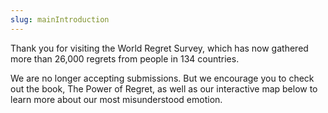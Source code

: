 ```yaml
---
slug: mainIntroduction
---
```


Thank you for visiting the World Regret Survey, which has now gathered more than 26,000 regrets from people in 134 countries.

We are no longer accepting submissions. But we encourage you to check out the book, The Power of Regret, as well as our interactive map below to learn more about our most misunderstood emotion.


